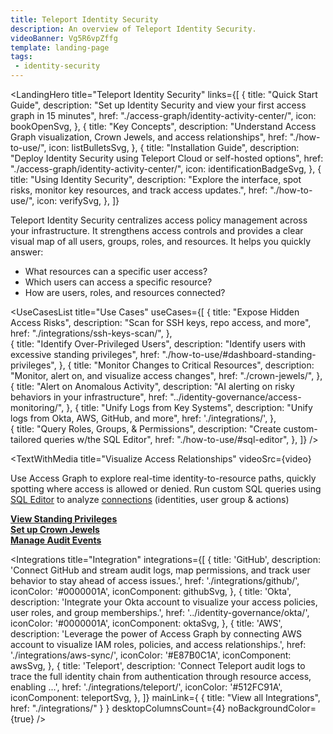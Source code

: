 ```yaml
---
title: Teleport Identity Security
description: An overview of Teleport Identity Security.
videoBanner: Vg5R6vpZffg
template: landing-page
tags:
 - identity-security
---
```



<LandingHero
  title="Teleport Identity Security"
  links={[
    {
      title: "Quick Start Guide",
      description: "Set up Identity Security and view your first access graph in 15 minutes",
      href: "./access-graph/identity-activity-center/",
      icon: bookOpenSvg,
    },
    {
      title: "Key Concepts",
      description: "Understand Access Graph visualization, Crown Jewels, and access relationships",
      href: "./how-to-use/",
      icon: listBulletsSvg,
    },
    {
      title: "Installation Guide",
      description: "Deploy Identity Security using Teleport Cloud or self-hosted options",
      href: "./access-graph/identity-activity-center/",
      icon: identificationBadgeSvg,
    },
    {
      title: "Using Identity Security",
      description: "Explore the interface, spot risks, monitor key resources, and track access updates.",
      href: "./how-to-use/",
      icon: verifySvg,
    },
  ]}
>
  Teleport Identity Security centralizes access policy management across your infrastructure. It strengthens access controls and provides a clear visual map of all users, groups, roles, and resources. It helps you quickly answer:
  - What resources can a specific user access?
  - Which users can access a specific resource?
  - How are users, roles, and resources connected?
</LandingHero>

<UseCasesList
  title="Use Cases"
  useCases={[
    {
      title: "Expose Hidden Access Risks",
      description: "Scan for SSH keys, repo access, and more",
      href: "./integrations/ssh-keys-scan/",
    },  
    {
      title: "Identify Over-Privileged Users",
      description: "Identify users with excessive standing privileges",
      href: "./how-to-use/#dashboard-standing-privileges",
    },
    {
      title: "Monitor Changes to Critical Resources",
      description: "Monitor, alert on, and visualize access changes",
      href: "./crown-jewels/",
    },  
    {
      title: "Alert on Anomalous Activity",
      description: "AI alerting on risky behaviors in your infrastructure",
      href: "../identity-governance/access-monitoring/",
    },
    {
      title: "Unify Logs from Key Systems",
      description: "Unify logs from Okta, AWS, GitHub, and more",
      href: './integrations/',
    },  
    {
      title: "Query Roles, Groups, & Permissions",
      description: "Create custom-tailored queries w/the SQL Editor",
      href: "./how-to-use/#sql-editor",
    },
  ]}
/>

<TextWithMedia
  title="Visualize Access Relationships"
  videoSrc={video}
>
  Use Access Graph to explore real-time identity-to-resource paths, quickly spotting where access is allowed or denied. Run custom SQL queries using [SQL Editor](./how-to-use.mdx#sql-editor) to analyze
  [connections](./policy-connections.mdx) (identities, user group & actions)

  **[View Standing Privileges](./how-to-use.mdx#dashboard-standing-privileges)**  
  **[Set up Crown Jewels](./crown-jewels.mdx)**  
  **[Manage Audit Events](./integrations/teleport.mdx)**
</TextWithMedia>

<Integrations
  title="Integration"
  integrations={[
    {
      title: 'GitHub',
      description: 'Connect GitHub and stream audit logs, map permissions, and track user behavior to stay ahead of access issues.',
      href: './integrations/github/',
      iconColor: '#0000001A',
      iconComponent: githubSvg,
    },
    {
      title: 'Okta',
      description: 'Integrate your Okta account to visualize your access policies, user roles, and group memberships.',
      href: '../identity-governance/okta/',
      iconColor: '#0000001A',
      iconComponent: oktaSvg,
    },
    {
      title: 'AWS',
      description: 'Leverage the power of Access Graph by connecting AWS account to visualize IAM roles, policies, and access relationships.',
      href: './integrations/aws-sync/',
      iconColor: '#E87B0C1A',
      iconComponent: awsSvg,
    },
    {
      title: 'Teleport',
      description: 'Connect Teleport audit logs to trace the full identity chain from authentication through resource access, enabling ...',
      href: './integrations/teleport/',
      iconColor: '#512FC91A',
      iconComponent: teleportSvg,
    },
  ]}
  mainLink={
    {
      title: "View all Integrations",
      href: "./integrations/"
    }
  }
  desktopColumnsCount={4}
  noBackgroundColor={true}
/>